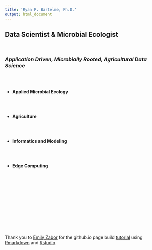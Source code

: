 ```yaml
---
title: 'Ryan P. Bartelme, Ph.D.'
output: html_document
---
```


<link rel="stylesheet" href="styles.css" type="text/css">

## Data Scientist & Microbial Ecologist 
<br>

### *Application Driven, Microbially Rooted, Agricultural Data Science*

<br><br>

* **Applied Microbial Ecology**

<br><br>

* **Agriculture**

<br><br>

* **Informatics and Modeling**

<br><br>

* **Edge Computing**

<br><br>



<br><br><br><br><br><br><br><br> 



Thank you to [Emily Zabor](https://www.emilyzabor.com/) for the github.io page build  [tutorial](https://www.emilyzabor.com/tutorials/rmarkdown_websites_tutorial.html) using [Rmarkdown](https://rmarkdown.rstudio.com/) and [Rstudio](https://rstudio.com/).